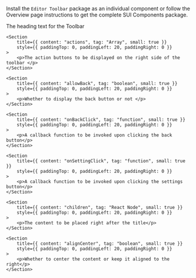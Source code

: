 
<Section
	title="Installation"
	contained={true}
	style={{ paddingTop: 20, paddingBottom: 0 }}
>
	<p>
		Install the <Code small={true}>Editor Toolbar</Code> package as an
		individual component or follow the Overview page instructions to get the
		complete SUI Components package.
	</p>
</Section>

<Section title="Props" border={true}>
	<Section
		title={{ content: "title", tag: "string", small: true }}
		style={{ paddingTop: 0, paddingLeft: 20, paddingRight: 0 }}
	>
		<p>The heading text for the Toolbar</p>
	</Section>

    <Section
    	title={{ content: "actions", tag: "Array", small: true }}
    	style={{ paddingTop: 0, paddingLeft: 20, paddingRight: 0 }}
    >
    	<p>The action buttons to be displayed on the right side of the toolbar </p>
    </Section>

    <Section
    	title={{ content: "allowBack", tag: "boolean", small: true }}
    	style={{ paddingTop: 0, paddingLeft: 20, paddingRight: 0 }}
    >
    	<p>Whether to display the back button or not </p>
    </Section>

    <Section
    	title={{ content: "onBackClick", tag: "function", small: true }}
    	style={{ paddingTop: 0, paddingLeft: 20, paddingRight: 0 }}
    >
    	<p>A callback function to be invoked upon clicking the back button</p>
    </Section>

    <Section
    	title={{ content: "onSettingClick", tag: "function", small: true }}
    	style={{ paddingTop: 0, paddingLeft: 20, paddingRight: 0 }}
    >
    	<p>A callback function to be invoked upon clicking the settings button</p>
    </Section>

    <Section
    	title={{ content: "children", tag: "React Node", small: true }}
    	style={{ paddingTop: 0, paddingLeft: 20, paddingRight: 0 }}
    >
    	<p>The content to be placed right after the title</p>
    </Section>

    <Section
    	title={{ content: "alignCenter", tag: "boolean", small: true }}
    	style={{ paddingTop: 0, paddingLeft: 20, paddingRight: 0 }}
    >
    	<p>Whether to center the content or keep it aligned to the right</p>
    </Section>

</Section>
